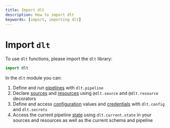 ```yaml
---
title: Import dlt
description: How to import dlt
keywords: [import, importing dlt]
---
```


# Import `dlt`

To use `dlt` functions, please import the `dlt` library:
```python
import dlt
```

In the `dlt` module you can:
1. Define and run [pipelines](pipeline.md) with `dlt.pipeline`
2. Declare [sources](source.md) and [resources](resource.md) using `@dlt.source` and `@dlt.resource` decorators
3. Define and access [configuration](./configuration.md) values and [credentials](./credentials.md) with `dlt.config` and `dlt.secrets`
4. Access the current pipeline [state](state.md) using `dlt.current.state` in your sources and resources as well as the current schema and pipeline
